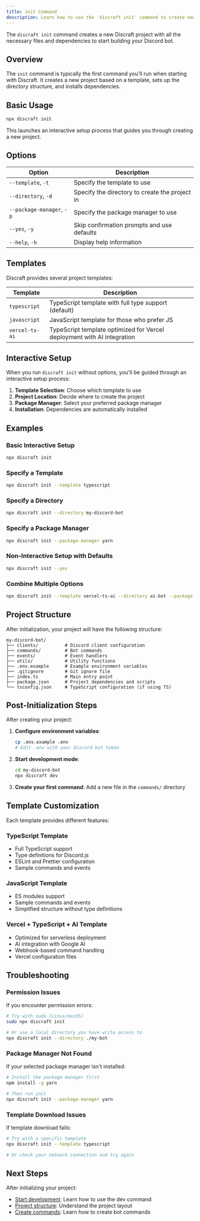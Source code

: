 ```yaml
---
title: init Command
description: Learn how to use the 'discraft init' command to create new Discord bot projects.
---
```


The `discraft init` command creates a new Discraft project with all the necessary files and dependencies to start building your Discord bot.

## Overview

The `init` command is typically the first command you'll run when starting with Discraft. It creates a new project based on a template, sets up the directory structure, and installs dependencies.

## Basic Usage

```bash
npx discraft init
```

This launches an interactive setup process that guides you through creating a new project.

## Options

| Option                    | Description                                    |
| ------------------------- | ---------------------------------------------- |
| `--template`, `-t`        | Specify the template to use                    |
| `--directory`, `-d`       | Specify the directory to create the project in |
| `--package-manager`, `-p` | Specify the package manager to use             |
| `--yes`, `-y`             | Skip confirmation prompts and use defaults     |
| `--help`, `-h`            | Display help information                       |

## Templates

Discraft provides several project templates:

| Template       | Description                                                             |
| -------------- | ----------------------------------------------------------------------- |
| `typescript`   | TypeScript template with full type support (default)                    |
| `javascript`   | JavaScript template for those who prefer JS                             |
| `vercel-ts-ai` | TypeScript template optimized for Vercel deployment with AI integration |

## Interactive Setup

When you run `discraft init` without options, you'll be guided through an interactive setup process:

1. **Template Selection**: Choose which template to use
2. **Project Location**: Decide where to create the project
3. **Package Manager**: Select your preferred package manager
4. **Installation**: Dependencies are automatically installed

## Examples

### Basic Interactive Setup

```bash
npx discraft init
```

### Specify a Template

```bash
npx discraft init --template typescript
```

### Specify a Directory

```bash
npx discraft init --directory my-discord-bot
```

### Specify a Package Manager

```bash
npx discraft init --package-manager yarn
```

### Non-Interactive Setup with Defaults

```bash
npx discraft init --yes
```

### Combine Multiple Options

```bash
npx discraft init --template vercel-ts-ai --directory ai-bot --package-manager pnpm
```

## Project Structure

After initialization, your project will have the following structure:

```
my-discord-bot/
├── clients/          # Discord client configuration
├── commands/         # Bot commands
├── events/           # Event handlers
├── utils/            # Utility functions
├── .env.example      # Example environment variables
├── .gitignore        # Git ignore file
├── index.ts          # Main entry point
├── package.json      # Project dependencies and scripts
└── tsconfig.json     # TypeScript configuration (if using TS)
```

## Post-Initialization Steps

After creating your project:

1. **Configure environment variables**:

   ```bash
   cp .env.example .env
   # Edit .env with your Discord bot token
   ```

2. **Start development mode**:

   ```bash
   cd my-discord-bot
   npx discraft dev
   ```

3. **Create your first command**:
   Add a new file in the `commands/` directory

## Template Customization

Each template provides different features:

### TypeScript Template

- Full TypeScript support
- Type definitions for Discord.js
- ESLint and Prettier configuration
- Sample commands and events

### JavaScript Template

- ES modules support
- Sample commands and events
- Simplified structure without type definitions

### Vercel + TypeScript + AI Template

- Optimized for serverless deployment
- AI integration with Google AI
- Webhook-based command handling
- Vercel configuration files

## Troubleshooting

### Permission Issues

If you encounter permission errors:

```bash
# Try with sudo (Linux/macOS)
sudo npx discraft init

# Or use a local directory you have write access to
npx discraft init --directory ./my-bot
```

### Package Manager Not Found

If your selected package manager isn't installed:

```bash
# Install the package manager first
npm install -g yarn

# Then run init
npx discraft init --package-manager yarn
```

### Template Download Issues

If template download fails:

```bash
# Try with a specific template
npx discraft init --template typescript

# Or check your network connection and try again
```

## Next Steps

After initializing your project:

- [Start development](/docs/cli/dev): Learn how to use the dev command
- [Project structure](/docs/getting-started/project-structure): Understand the project layout
- [Create commands](/docs/core-concepts/command-system): Learn how to create bot commands
